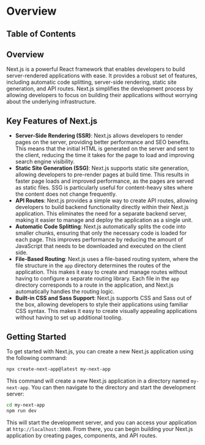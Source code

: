 
# Overview

## Table of Contents

## Overview

Next.js is a powerful React framework that enables developers to build server-rendered applications with ease. It provides a robust set of features, including automatic code splitting, server-side rendering, static site generation, and API routes. Next.js simplifies the development process by allowing developers to focus on building their applications without worrying about the underlying infrastructure.

## Key Features of Next.js

- **Server-Side Rendering (SSR)**: Next.js allows developers to render pages on the server, providing better performance and SEO benefits. This means that the initial HTML is generated on the server and sent to the client, reducing the time it takes for the page to load and improving search engine visibility.
- **Static Site Generation (SSG)**: Next.js supports static site generation, allowing developers to pre-render pages at build time. This results in faster page loads and improved performance, as the pages are served as static files. SSG is particularly useful for content-heavy sites where the content does not change frequently.
- **API Routes**: Next.js provides a simple way to create API routes, allowing developers to build backend functionality directly within their Next.js application. This eliminates the need for a separate backend server, making it easier to manage and deploy the application as a single unit.
- **Automatic Code Splitting**: Next.js automatically splits the code into smaller chunks, ensuring that only the necessary code is loaded for each page. This improves performance by reducing the amount of JavaScript that needs to be downloaded and executed on the client side.
- **File-Based Routing**: Next.js uses a file-based routing system, where the file structure in the `app` directory determines the routes of the application. This makes it easy to create and manage routes without having to configure a separate routing library. Each file in the `app` directory corresponds to a route in the application, and Next.js automatically handles the routing logic.
- **Built-in CSS and Sass Support**: Next.js supports CSS and Sass out of the box, allowing developers to style their applications using familiar CSS syntax. This makes it easy to create visually appealing applications without having to set up additional tooling.

<BackToTop />

## Getting Started

To get started with Next.js, you can create a new Next.js application using the following command:

```bash
npx create-next-app@latest my-next-app
```

This command will create a new Next.js application in a directory named `my-next-app`. You can then navigate to the directory and start the development server:

```bash
cd my-next-app
npm run dev
```

This will start the development server, and you can access your application at `http://localhost:3000`. From there, you can begin building your Next.js application by creating pages, components, and API routes.
